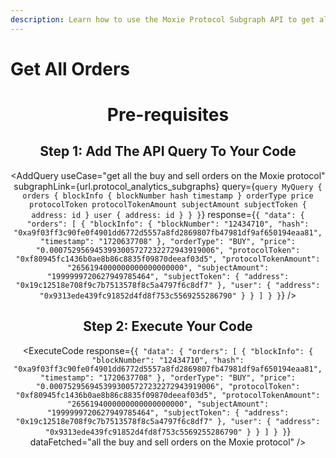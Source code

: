 ```yaml
---
description: Learn how to use the Moxie Protocol Subgraph API to get all buy and sell orders on the Moxie protocol.
---
```



# Get All Orders

<Header
  useCase="get all the buy and sell orders on the Moxie protocol"
  apiName="Moxie Protocol Subgraph"
/>

# Pre-requisites

<Prerequisites apiName="Moxie Protocol Subgraph" />

## Step 1: Add The API Query To Your Code

<AddQuery
  useCase="get all the buy and sell orders on the Moxie protocol"
  subgraphLink={url.protocol_analytics_subgraphs}
  query={`query MyQuery {
  orders {
    blockInfo {
      blockNumber
      hash
      timestamp
    }
    orderType
    price
    protocolToken
    protocolTokenAmount
    subjectAmount
    subjectToken {
      address: id
    }
    user {
      address: id
    }
  }
}`}
  response={`{
  "data": {
    "orders": [
      {
        "blockInfo": {
          "blockNumber": "12434710",
          "hash": "0xa9f03ff3c90fe0f4901dd6772d5557a8fd2869807fb47981df9af650194eaa81",
          "timestamp": "1720637708"
        },
        "orderType": "BUY",
        "price": "0.0007529569453993005727232272943919006",
        "protocolToken": "0xf80945fc1436b0ae8b86c8835f09870deeaf03d5",
        "protocolTokenAmount": "2656194000000000000000000",
        "subjectAmount": "1999999720627949785464",
        "subjectToken": {
          "address": "0x19c12518e708f9c7b7513578f8c5a4797f6c8df7"
        },
        "user": {
          "address": "0x9313ede439fc91852d4fd8f753c5569255286790"
        }
      }
    ]
  }
}`}
/>

## Step 2: Execute Your Code

<ExecuteCode
  response={`{
  "data": {
    "orders": [
      {
        "blockInfo": {
          "blockNumber": "12434710",
          "hash": "0xa9f03ff3c90fe0f4901dd6772d5557a8fd2869807fb47981df9af650194eaa81",
          "timestamp": "1720637708"
        },
        "orderType": "BUY",
        "price": "0.0007529569453993005727232272943919006",
        "protocolToken": "0xf80945fc1436b0ae8b86c8835f09870deeaf03d5",
        "protocolTokenAmount": "2656194000000000000000000",
        "subjectAmount": "1999999720627949785464",
        "subjectToken": {
          "address": "0x19c12518e708f9c7b7513578f8c5a4797f6c8df7"
        },
        "user": {
          "address": "0x9313ede439fc91852d4fd8f753c5569255286790"
        }
      }
    ]
  }
}`}
  dataFetched="all the buy and sell orders on the Moxie protocol"
/>

<DeveloperSupport />
